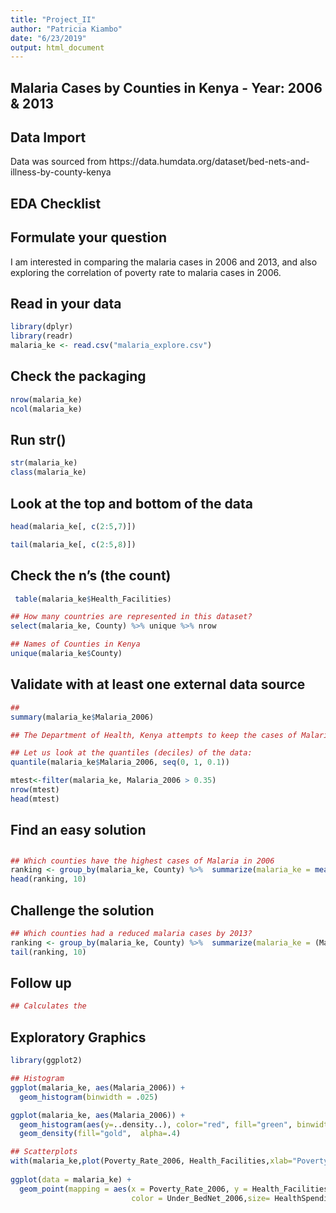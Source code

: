 ```yaml
---
title: "Project_II"
author: "Patricia Kiambo"
date: "6/23/2019"
output: html_document
---
```

## Malaria Cases by Counties in Kenya - Year: 2006 & 2013

## Data Import
  Data was sourced from https://data.humdata.org/dataset/bed-nets-and-illness-by-county-kenya
  
## EDA Checklist

## Formulate your question
 I am interested in comparing the malaria cases in 2006 and 2013, and also exploring the correlation of poverty rate to malaria cases in 2006.

## Read in your data
```r
library(dplyr)
library(readr) 
malaria_ke <- read.csv("malaria_explore.csv")
```

## Check the packaging
```r
nrow(malaria_ke)
ncol(malaria_ke)
```

## Run str()
```r
str(malaria_ke)
class(malaria_ke)
```

## Look at the top and bottom of the data
```r
head(malaria_ke[, c(2:5,7)])

tail(malaria_ke[, c(2:5,8)])
```

## Check the n's (the count)
```r
 table(malaria_ke$Health_Facilities)

## How many countries are represented in this dataset?
select(malaria_ke, County) %>% unique %>% nrow 

## Names of Counties in Kenya
unique(malaria_ke$County) 
```

## Validate with at least one external data source
```r
## 
summary(malaria_ke$Malaria_2006)

## The Department of Health, Kenya attempts to keep the cases of Malaria under .45%. In 2006, the hightest malaria case was 0.6330. The mean barely meets the recommendation.

## Let us look at the quantiles (deciles) of the data: 
quantile(malaria_ke$Malaria_2006, seq(0, 1, 0.1)) 

mtest<-filter(malaria_ke, Malaria_2006 > 0.35)
nrow(mtest)
head(mtest)
```

## Find an easy solution
## 
```r
## Which counties have the highest cases of Malaria in 2006
ranking <- group_by(malaria_ke, County) %>%  summarize(malaria_ke = mean(Malaria_2006)) %>% as.data.frame %>%  arrange(desc(malaria_ke))
head(ranking, 10)
```

## Challenge the solution
```r
## Which counties had a reduced malaria cases by 2013?
ranking <- group_by(malaria_ke, County) %>%  summarize(malaria_ke = (Malaria_2013-Malaria_2006)) %>% as.data.frame %>%  arrange(malaria_ke)
tail(ranking, 10)
```

## Follow up
```r
## Calculates the 

```

## Exploratory Graphics

```r
library(ggplot2)

## Histogram
ggplot(malaria_ke, aes(Malaria_2006)) +
  geom_histogram(binwidth = .025)

ggplot(malaria_ke, aes(Malaria_2006)) + 
  geom_histogram(aes(y=..density..), color="red", fill="green", binwidth = .025) +
  geom_density(fill="gold",  alpha=.4)

## Scatterplots
with(malaria_ke,plot(Poverty_Rate_2006, Health_Facilities,xlab="Poverty Rate 2006", ylab = "Health_Facilities"))
     
ggplot(data = malaria_ke) + 
  geom_point(mapping = aes(x = Poverty_Rate_2006, y = Health_Facilities, 
                           color = Under_BedNet_2006,size= HealthSpending_2006))

```
